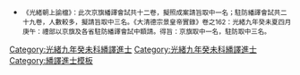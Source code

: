 {{Navbox
|name =光緒九年癸未科繙譯進士金榜
|title = 光緒九年（[[1883年]]）癸未科繙譯進士金榜
|titlestyle = background-color:#FFD700;
|image =
|style = width:100%;text-align:center; 
|groupstyle = text-align:center; background-color:#FFD700;
|liststyle = text-align:center;
|state = {{{state<includeonly>|collapsed</includeonly>}}}

|group1 = 京旗<br>共1名
|list1 = [[恩順|恩順]]（鑲白旗滿洲）

|group2 = 駐防<br>共3名
|list2 = [[清銳|清銳]]（成都駐防鑲黃旗蒙古） - [[陞額祿]]（荊州駐防） - [[薛啟鴻]]（廣州駐防）

|belowstyle = text-align: center; background-color:#FFD700;
|below='''前一科：[[Template:光緒六年庚辰科繙譯進士金榜|光緒六年庚辰繙譯科]]　'''·'''　後一科：[[Template:光緒十二年丙戌科繙譯進士金榜|光緒十二年丙戌繙譯科]]'''<br>'''同科進士：[[Template:光緒九年癸未科殿試金榜|光緒九年癸未文科]]、[[Template:光緒九年癸未科武殿試金榜|光緒九年癸未武科]]'''
}}
[[Category:光緒九年癸未科繙譯進士]]
<noinclude>[[Category:光緒九年癸未科繙譯進士]][[Category:繙譯進士模板]]{{DEFAULTSORT:*}}
*<small>《光緒朝上諭檔》：此次京旗繙譯會試共十二卷，擬照成案請旨取中一名；駐防繙譯會試共二十九卷，人數較多，擬請旨取中三名。《大清德宗景皇帝實錄》卷之162：光緒九年癸未夏四月庚午：禮部以京旗及各省駐防繙譯會試中額請。得旨：京旗取中一名，駐防取中三名。
</small></noinclude>